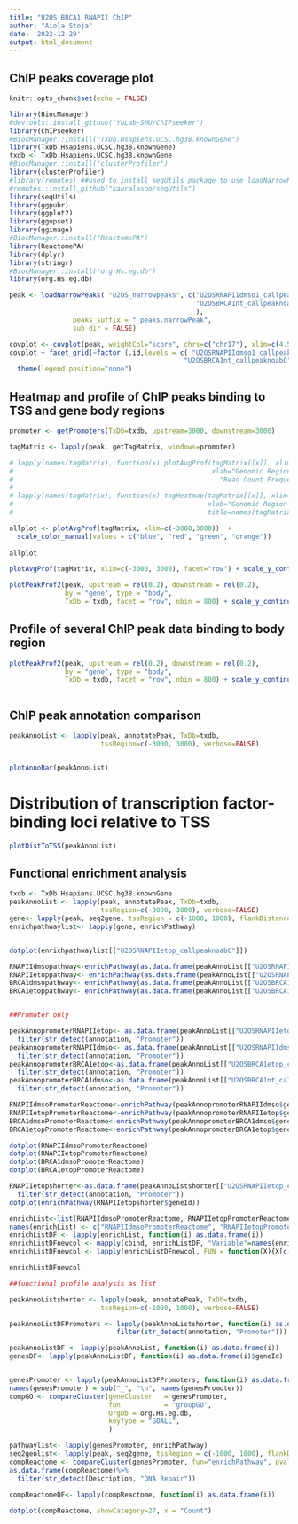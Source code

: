 ```yaml
---
title: "U2OS BRCA1 RNAPII ChIP"
author: "Aiola Stoja"
date: '2022-12-29'
output: html_document
---
```


## ChIP peaks coverage plot 
```r
knitr::opts_chunk$set(echo = FALSE)

library(BiocManager)
#devtools::install_github("YuLab-SMU/ChIPseeker")
library(ChIPseeker)
#BiocManager::install("TxDb.Hsapiens.UCSC.hg38.knownGene")
library(TxDb.Hsapiens.UCSC.hg38.knownGene)
txdb <- TxDb.Hsapiens.UCSC.hg38.knownGene
#BiocManager::install("clusterProfiler")
library(clusterProfiler)
#library(remotes) ##used to install seqUtils package to use loadNarrowPeaks (below)
#remotes::install_github("kauralasoo/seqUtils")
library(seqUtils)
library(ggpubr)
library(ggplot2)
library(ggupset)
library(ggimage)
#BiocManager::install("ReactomePA")
library(ReactomePA)
library(dplyr)
library(stringr)
#BiocManager::install("org.Hs.eg.db")
library(org.Hs.eg.db)

peak <- loadNarrowPeaks( "U2OS_narrowpeaks", c("U2OSRNAPIIdmso1_callpeaknoabC", "U2OSRNAPIIetop_callpeaknoabC",
                                               "U2OSBRCA1nt_callpeaknoabC", "U2OSBRCA1etop_callpeaknoabC"
                                               ),
                peaks_suffix = "_peaks.narrowPeak", 
                sub_dir = FALSE)

covplot <- covplot(peak, weightCol="score", chrs=c("chr17"), xlim=c(4.5e7, 5e7))
covplot + facet_grid(~factor (.id,levels = c( "U2OSRNAPIIdmso1_callpeaknoabC" , "U2OSRNAPIIetop_callpeaknoabC" ,
                                            "U2OSBRCA1nt_callpeaknoabC" , "U2OSBRCA1etop_callpeaknoabC"))) +
  theme(legend.position="none")

```



## Heatmap and profile of ChIP peaks binding to TSS and gene body regions
```r

promoter <- getPromoters(TxDb=txdb, upstream=3000, downstream=3000)

tagMatrix <- lapply(peak, getTagMatrix, windows=promoter)

# lapply(names(tagMatrix), function(x) plotAvgProf(tagMatrix[[x]], xlim=c(-3000, 3000),
#                                                  xlab="Genomic Region (5'->3')", ylab =
#                                                    "Read Count Frequency"))
# 
# lapply(names(tagMatrix), function(x) tagHeatmap(tagMatrix[[x]], xlim=c(-3000,3000), 
#                                                 xlab="Genomic Region (5'->3')",
#                                                 title=names(tagMatrix[x])))

```


```r


allplot <- plotAvgProf(tagMatrix, xlim=c(-3000,3000))  +
  scale_color_manual(values = c("blue", "red", "green", "orange"))
  
allplot

plotAvgProf(tagMatrix, xlim=c(-3000, 3000), facet="row") + scale_y_continuous(limits = c(0, 0.002))

plotPeakProf2(peak, upstream = rel(0.2), downstream = rel(0.2),
              by = "gene", type = "body",
              TxDb = txdb, facet = "row", nbin = 800) + scale_y_continuous(limits = c(0, 0.02))

```

## Profile of several ChIP peak data binding to body region

```r

plotPeakProf2(peak, upstream = rel(0.2), downstream = rel(0.2),
              by = "gene", type = "body",
              TxDb = txdb, facet = "row", nbin = 800) + scale_y_continuous(limits = c(0, 0.02))



```


## ChIP peak annotation comparison

```r

peakAnnoList <- lapply(peak, annotatePeak, TxDb=txdb,
                       tssRegion=c(-3000, 3000), verbose=FALSE)


plotAnnoBar(peakAnnoList)


```

# Distribution of transcription factor-binding loci relative to TSS

```r


plotDistToTSS(peakAnnoList)


```


## Functional enrichment analysis

```r

txdb <- TxDb.Hsapiens.UCSC.hg38.knownGene
peakAnnoList <- lapply(peak, annotatePeak, TxDb=txdb,
                       tssRegion=c(-3000, 3000), verbose=FALSE)
gene<- lapply(peak, seq2gene, tssRegion = c(-1000, 1000), flankDistance=3000, TxDb=txdb)
enrichpathwaylist<- lapply(gene, enrichPathway)


dotplot(enrichpathwaylist[["U2OSRNAPIIetop_callpeaknoabC"]])

RNAPIIdmsopathway<-enrichPathway(as.data.frame(peakAnnoList[["U2OSRNAPIIdmso1_callpeaknoabC"]])$geneId)
RNAPIIetoppathway<- enrichPathway(as.data.frame(peakAnnoList[["U2OSRNAPIIetop_callpeaknoabC"]])$geneId)
BRCA1dmsopathway<- enrichPathway(as.data.frame(peakAnnoList[["U2OSBRCA1nt_callpeaknoabC"]])$geneId)
BRCA1etoppathway<- enrichPathway(as.data.frame(peakAnnoList[["U2OSBRCA1etop_callpeaknoabC"]])$geneId)


##Promoter only

peakAnnopromoterRNAPIIetop<- as.data.frame(peakAnnoList[["U2OSRNAPIIetop_callpeaknoabC"]]) %>%
  filter(str_detect(annotation, "Promoter"))
peakAnnopromoterRNAPIIdmso<- as.data.frame(peakAnnoList[["U2OSRNAPIIdmso1_callpeaknoabC"]]) %>%
  filter(str_detect(annotation, "Promoter"))
peakAnnopromoterBRCA1etop<-as.data.frame(peakAnnoList[["U2OSBRCA1etop_callpeaknoabC"]]) %>%
  filter(str_detect(annotation, "Promoter"))
peakAnnopromoterBRCA1dmso<-as.data.frame(peakAnnoList[["U2OSBRCA1nt_callpeaknoabC"]]) %>%
  filter(str_detect(annotation, "Promoter"))

RNAPIIdmsoPromoterReactome<-enrichPathway(peakAnnopromoterRNAPIIdmso$geneId)
RNAPIIetopPromoterReactome<-enrichPathway(peakAnnopromoterRNAPIIetop$geneId)
BRCA1dmsoPromoterReactome<-enrichPathway(peakAnnopromoterBRCA1dmso$geneId)
BRCA1etopPromoterReactome<-enrichPathway(peakAnnopromoterBRCA1etop$geneId)

dotplot(RNAPIIdmsoPromoterReactome)
dotplot(RNAPIIetopPromoterReactome)
dotplot(BRCA1dmsoPromoterReactome)
dotplot(BRCA1etopPromoterReactome)

RNAPIIetopshorter<-as.data.frame(peakAnnoListshorter[["U2OSRNAPIIetop_callpeaknoabC"]])%>%
  filter(str_detect(annotation, "Promoter"))
dotplot(enrichPathway(RNAPIIetopshorter$geneId))

enrichList<-list(RNAPIIdmsoPromoterReactome, RNAPIIetopPromoterReactome, BRCA1dmsoPromoterReactome, BRCA1etopPromoterReactome)
names(enrichList) <- c("RNAPIIdmsoPromoterReactome", "RNAPIIetopPromoterReactome", "BRCA1dmsoPromoterReactome", "BRCA1etopPromoterReactome")
enrichListDF <- lapply(enrichList, function(i) as.data.frame(i))
enrichListDFnewcol <- mapply(cbind, enrichListDF, "Variable"=names(enrichListDF), SIMPLIFY=F)
enrichListDFnewcol <- lapply(enrichListDFnewcol, FUN = function(X){X[c(10, 2, 1, 3:9)]})

enrichListDFnewcol

##functional profile analysis as list

peakAnnoListshorter <- lapply(peak, annotatePeak, TxDb=txdb,
                       tssRegion=c(-1000, 1000), verbose=FALSE)

peakAnnoListDFPromoters <- lapply(peakAnnoListshorter, function(i) as.data.frame(i) %>%
                           filter(str_detect(annotation, "Promoter")))

peakAnnoListDF <- lapply(peakAnnoList, function(i) as.data.frame(i))
genesDF<- lapply(peakAnnoListDF, function(i) as.data.frame(i)$geneId)


genesPromoter <- lapply(peakAnnoListDFPromoters, function(i) as.data.frame(i)$geneId)
names(genesPromoter) = sub("_", "\n", names(genesPromoter))
compGO <- compareCluster(geneCluster   = genesPromoter,
                         fun           = "groupGO",
                         OrgDb = org.Hs.eg.db, 
                         keyType = "GOALL",
                         )

pathwaylist<- lapply(genesPromoter, enrichPathway)
seq2genlist<- lapply(peak, seq2gene, tssRegion = c(-1000, 1000), flankDistance = 3000, TxDb=txdb)
compReactome <- compareCluster(genesPromoter, fun="enrichPathway", pvalueCutoff= 0.05, pAdjustMethod="BH")
as.data.frame(compReactome)%>%
  filter(str_detect(Description, "DNA Repair"))
  
compReactomeDF<- lapply(compReactome, function(i) as.data.frame(i))

dotplot(compReactome, showCategory=27, x = "Count")

```





